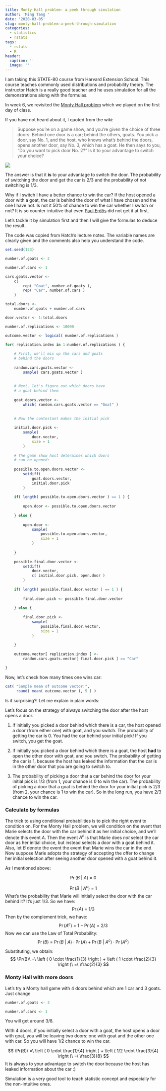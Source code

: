 ```yaml
---
title: Monty Hall problem- a peek through simulation
author: 'Ming Tang '
date: '2020-03-05'
slug: monty-hall-problem-a-peek-through-simulation
categories:
  - statistics
  - rstats
tags:
  - rstats
  - R
header:
  caption: ''
  image: ''
---
```


I am taking this STATE-80 course from Harvard Extension School. This course teaches
commonly used distributions and probability theory. The instructor Hatch is a 
really good teacher and he uses simulation for all the demonstrations along with
the formulas. 

In week 6, we revisited the [Monty Hall problem](https://en.wikipedia.org/wiki/Monty_Hall_problem) which we played on the first day of
class.

If you have not heard about it, I quoted from the wiki:

>Suppose you're on a game show, and you're given the choice of three doors: Behind one door is a car; behind the others, goats. You pick a door, say No. 1, and the host, who knows what's behind the doors, opens another door, say No. 3, which has a goat. He then says to you, "Do you want to pick door No. 2?" Is it to your advantage to switch your choice?

![](/img/Monty_open_door.png)

The answer is that it **is** to your advantage to switch the door. The probability of switching the door and get the car is $2/3$ and the probability of not switching is $1/3$.

Why if I switch I have a better chance to win the car? If the host opened a door with a goat, the car is behind the door of what I have chosen and the one I have not. Is not it 50% of chance to win the car whether I switch or not? It is so counter-intuitive that even [Paul Erdős](https://en.wikipedia.org/wiki/Paul_Erd%C5%91s) did not get it at first.

Let's tackle it by simulation first and then I will give the formulas to deduce the result.

The code was copied from Hatch's lecture notes. The variable names are clearly given and the comments also help you understand the code.

```r
set.seed(123)

number.of.goats <- 2

number.of.cars <- 1

cars.goats.vector <-
    c(
        rep( "Goat", number.of.goats ),
        rep( "Car", number.of.cars )
    )

total.doors <-
    number.of.goats + number.of.cars

door.vector <- 1:total.doors

number.of.replications <- 10000

outcome.vector <- logical( number.of.replications )

for( replication.index in 1:number.of.replications ) {
    
    # First, we'll mix up the cars and goats
    # behind the doors
    
    random.cars.goats.vector <-
        sample( cars.goats.vector )
    
    
    # Next, let's figure out which doors have
    # a goat behind them
    
    goat.doors.vector <-
        which( random.cars.goats.vector == "Goat" )
    
    
    # Now the contestant makes the initial pick
    
    initial.door.pick <-
        sample(
            door.vector,
            size = 1
        )
    
    # The game show host determines which doors
    # can be opened:
    
    possible.to.open.doors.vector <-
        setdiff(
            goat.doors.vector,
            initial.door.pick
        )
    
    if( length( possible.to.open.doors.vector ) == 1 ) {
        
        open.door <- possible.to.open.doors.vector
        
    } else {
        
        open.door <-
            sample(
                possible.to.open.doors.vector,
                size = 1
            )
        
    }
    
    possible.final.door.vector <-
        setdiff(
            door.vector,
            c( initial.door.pick, open.door )
        )
    
    if( length( possible.final.door.vector ) == 1 ) {
        
        final.door.pick <- possible.final.door.vector
        
    } else {
        
        final.door.pick <-
            sample(
                possible.final.door.vector,
                size = 1
            )
        
    }
    
    outcome.vector[ replication.index ] <-
        random.cars.goats.vector[ final.door.pick ] == "Car"

}
```

Now, let's check how many times one wins car:

```r
cat( "Sample mean of outcome vector:",
     round( mean( outcome.vector ), 5 ) )
```

Is it surprising?! Let me explain in plain words:

Let's focus on the strategy of always switching the door after the host opens a door.

1. If initially you picked a door behind which there is a car, the host opened a door (from either one) with goat, and you switch. The probability of getting the car is $0$. You had the car behind your initial pick! If you switch, you get the goat.

2. If initially you picked a door behind which there is a goat, the host **had** to open the other door with goat, and you switch. The probability of getting the car is $1$, because the host has leaked the information that the car is in the other door that you are going to switch to.

3. The probability of picking a door that a car behind the door for your initial pick is $1/3$ (from 1, your chance is 0 to win the car). The probability of picking a door that a goat is behind the door for your initial pick is $2/3$ (from 2, your chance is 1 to win the car). So in the long run, you have $2/3$ chance to win the car.

### Calculate by formulas


The trick to using conditional probabilities is to pick the right event to condition on. For the Monty Hall problem, we will condition on the event that Marie selects the door with the car behind it as her initial choice, and we'll denote this event $A$. Then the event $A^c$ is that Marie does *not* select the car door as her initial choice, but instead selects a door with a goat behind it. Also, let $B$ denote the event the event that Marie wins the car in the end. Now suppose Marie adopts the strategy of accepting the offer to change her initial selection after seeing another door opened with a goat behind it.

As I mentioned above:

$$
\Pr(B\ |\ A)\ =\ 0
$$

$$
\Pr(B\ |\ A^c)\ =\ 1
$$
What's the probability that Marie will initially select the door with the car behind it? It's just 1/3. So we have:
$$
\Pr(A)\ =\ 1/3
$$
Then by the complement trick, we have:
$$
\Pr(A^c)\ =\ 1 - \Pr(A)\ =\ 2/3
$$
Now we can use the Law of Total Probability:
$$
\Pr(B)\ =\ \Pr(B\ |\ A) \cdot \Pr(A) + \Pr(B\ |\ A^c) \cdot \Pr(A^c)
$$

Substituting, we obtain:
$$
\Pr(B)\ =\ \left ( 0 \cdot \frac{1}{3} \right ) + \left ( 1 \cdot \frac{2}{3} \right )\ =\ \frac{2}{3}
$$

### Monty Hall with more doors

Let's try a Monty hall game with 4 doors behind which are 1 car and 3 goats. Just change

```r
number.of.goats <- 3

number.of.cars <- 1
```

You will get around $3/8$.

With 4 doors, if you initially select a door with a goat, the host opens a door with goat, you will be leaving two doors: one with goat and the other one with car. So you will have $1/2$ chance to win the car. 

$$
\Pr(B)\ =\ \left ( 0 \cdot \frac{1}{4} \right ) + \left ( 1/2 \cdot \frac{3}{4} \right )\ =\ \frac{3}{8}
$$
It is always to your advantage to switch the door because the host has leaked information about the car :)

Simulation is a very good tool to teach statistic concept and especially for the non-intuitive ones.
